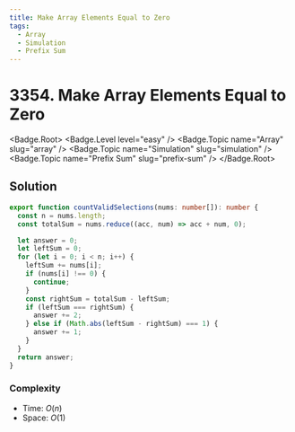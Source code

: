 ```yaml
---
title: Make Array Elements Equal to Zero
tags:
  - Array
  - Simulation
  - Prefix Sum
---
```


# 3354. Make Array Elements Equal to Zero

<Badge.Root>
  <Badge.Level level="easy" />
  <Badge.Topic name="Array" slug="array" />
  <Badge.Topic name="Simulation" slug="simulation" />
  <Badge.Topic name="Prefix Sum" slug="prefix-sum" />
</Badge.Root>

## Solution

```typescript filename="solution.ts" copy
export function countValidSelections(nums: number[]): number {
  const n = nums.length;
  const totalSum = nums.reduce((acc, num) => acc + num, 0);

  let answer = 0;
  let leftSum = 0;
  for (let i = 0; i < n; i++) {
    leftSum += nums[i];
    if (nums[i] !== 0) {
      continue;
    }
    const rightSum = totalSum - leftSum;
    if (leftSum === rightSum) {
      answer += 2;
    } else if (Math.abs(leftSum - rightSum) === 1) {
      answer += 1;
    }
  }
  return answer;
}
```

### Complexity

- Time: $O(n)$
- Space: $O(1)$

<ProblemLink
  codingSite="leetcode"
  href="https://leetcode.com/problems/make-array-elements-equal-to-zero"
  title="Make Array Elements Equal to Zero"
/>
